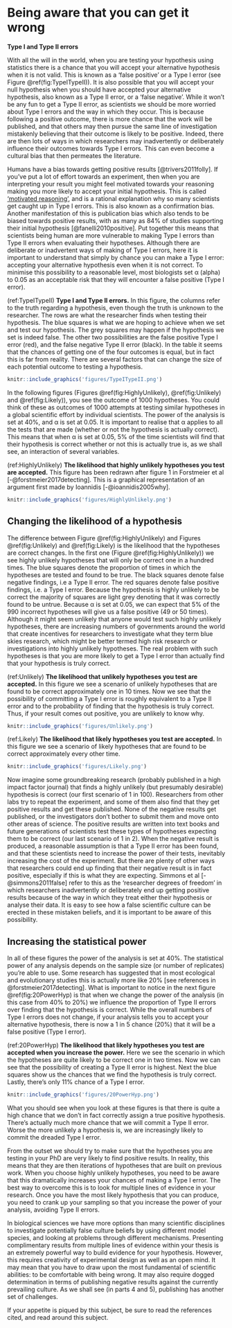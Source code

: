 # Being aware that you can get it wrong {#TypeI}

**Type I and Type II errors **

With all the will in the world, when you are testing your hypothesis using statistics there is a chance that you will accept your alternative hypothesis when it is not valid. This is known as a ‘false positive’ or a Type I error (see Figure \@ref(fig:TypeITypeII)). It is also possible that you will accept your null hypothesis when you should have accepted your alternative hypothesis, also known as a Type II error, or a ‘false negative’. While it won't be any fun to get a Type II error, as scientists we should be more worried about Type I errors and the way in which they occur. This is because following a positive outcome, there is more chance that the work will be published, and that others may then pursue the same line of investigation mistakenly believing that their outcome is likely to be positive. Indeed, there are then lots of ways in which researchers may inadvertently or deliberately influence their outcomes towards Type I errors. This can even become a cultural bias that then permeates the literature.

Humans have a bias towards getting positive results [@trivers2011folly]. If you’ve put a lot of effort towards an experiment, then when you are interpreting your result you might feel motivated towards your reasoning making you more likely to accept your initial hypothesis. This is called [‘motivated reasoning’](https://youtu.be/w4RLfVxTGH4), and is a rational explanation why so many scientists get caught up in Type I errors. This is also known as a confirmation bias. Another manifestation of this is publication bias which also tends to be biased towards positive results, with as many as 84% of studies supporting their initial hypothesis [@fanelli2010positive]. Put together this means that scientists being human are more vulnerable to making Type I errors than Type II errors when evaluating their hypotheses. Although there are deliberate or inadvertent ways of making of Type I errors, here it is important to understand that simply by chance you can make a Type I error: accepting your alternative hypothesis even when it is not correct. To minimise this possibility to a reasonable level, most biologists set α (alpha) to 0.05 as an acceptable risk that they will encounter a false positive (Type I error).

(ref:TypeITypeII) **Type I and Type II errors.** In this figure, the columns refer to the truth regarding a hypothesis, even though the truth is unknown to the researcher. The rows are what the researcher finds when testing their hypothesis. The blue squares is what we are hoping to achieve when we set and test our hypothesis. The grey squares may happen if the hypothesis we set is indeed false. The other two possibilities are the false positive Type I error (red), and the false negative Type II error (black). In the table it seems that the chances of getting one of the four outcomes is equal, but in fact this is far from reality. There are several factors that can change the size of each potential outcome to testing a hypothesis.
 
```r
knitr::include_graphics('figures/TypeITypeII.png')
```


In the following figures (Figures \@ref(fig:HighlyUnlikely), \@ref(fig:Unlikely) and \@ref(fig:Likely)), you see the outcome of 1000 hypotheses. You could think of these as outcomes of 1000 attempts at testing similar hypotheses in a global scientific effort by individual scientists. The power of the analysis is set at 40%, and α is set at 0.05. It is important to realise that α applies to all the tests that are made (whether or not the hypothesis is actually correct). This means that when α is set at 0.05, 5% of the time scientists will find that their hypothesis is correct whether or not this is actually true is, as we shall see, an interaction of several variables.

(ref:HighlyUnlikely) **The likelihood that highly unlikely hypotheses you test are accepted.** This figure has been redrawn after figure 1 in Forstmeier et al [-@forstmeier2017detecting]. This is a graphical representation of an argument first made by Ioannidis [-@ioannidis2005why]. 


```r
knitr::include_graphics('figures/HighlyUnlikely.png')
```

## Changing the likelihood of a hypothesis

The difference between Figure \@ref(fig:HighlyUnlikely) and Figures \@ref(fig:Unlikely) and \@ref(fig:Likely) is the likelihood that the hypotheses are correct changes. In the first one (Figure \@ref(fig:HighlyUnlikely)) we see highly unlikely hypotheses that will only be correct one in a hundred times. The blue squares denote the proportion of times in which the hypotheses are tested and found to be true. The black squares denote false negative findings, i.e a Type II error. The red squares denote false positive findings, i.e. a Type I error. Because the hypothesis is highly unlikely to be correct the majority of squares are light grey denoting that it was correctly found to be untrue. Because α is set at 0.05, we can expect that 5% of the 990 incorrect hypotheses will give us a false positive (49 or 50 times). Although it might seem unlikely that anyone would test such highly unlikely hypotheses, there are increasing numbers of governments around the world that create incentives for researchers to investigate what they term blue skies research, which might be better termed high risk research or investigations into highly unlikely hypotheses. The real problem with such hypotheses is that you are more likely to get a Type I error than actually find that your hypothesis is truly correct. 

(ref:Unlikely) **The likelihood that unlikely hypotheses you test are accepted.** In this figure we see a scenario of unlikely hypotheses that are found to be correct approximately one in 10 times. Now we see that the possibility of committing a Type I error is roughly equivalent to a Type II error and to the probability of finding that the hypothesis is truly correct. Thus, if your result comes out positive, you are unlikely to know why.

```r
knitr::include_graphics('figures/Unlikely.png')
```


(ref:Likely) **The likelihood that likely hypotheses you test are accepted.** In this figure we see a scenario of likely hypotheses that are found to be correct approximately every other time.

```r
knitr::include_graphics('figures/Likely.png')
```


Now imagine some groundbreaking research (probably published in a high impact factor journal) that finds a highly unlikely (but presumably desirable) hypothesis is correct (our first scenario of 1 in 100). Researchers from other labs try to repeat the experiment, and some of them also find that they get positive results and get these published. None of the negative results get published, or the investigators don’t bother to submit them and move onto other areas of science. The positive results are written into text books and future generations of scientists test these types of hypotheses expecting them to be correct (our last scenario of 1 in 2). When the negative result is produced, a reasonable assumption is that a Type II error has been found, and that these scientists need to increase the power of their tests, inevitably increasing the cost of the experiment. But there are plenty of other ways that researchers could end up finding that their negative result is in fact positive, especially if this is what they are expecting. Simmons et al [-@simmons2011false] refer to this as the ‘researcher degrees of freedom’ in which researchers inadvertently or deliberately end up getting positive results because of the way in which they treat either their hypothesis or analyse their data. It is easy to see how a false scientific culture can be erected in these mistaken beliefs, and it is important to be aware of this possibility.

## Increasing the statistical power

In all of these figures the power of the analysis is set at 40%. The statistical power of any analysis depends on the sample size (or number of replicates) you're able to use. Some research has suggested that in most ecological and evolutionary studies this is actually more like 20% [see references in @forstmeier2017detecting]. What is important to notice in the next figure \@ref(fig:20PowerHyp) is that when we change the power of the analysis (in this case from 40% to 20%) we influence the proportion of Type II errors over finding that the hypothesis is correct. While the overall numbers of Type I errors does not change, if your analysis tells you to accept your alternative hypothesis, there is now a 1 in 5 chance (20%) that it will be a false positive (Type I error).

(ref:20PowerHyp) **The likelihood that likely hypotheses you test are accepted when you increase the power.** Here we see the scenario in which the hypotheses are quite likely to be correct one in two times. Now we can see that the possibility of creating a Type II error is highest. Next the blue squares show us the chances that we find the hypothesis is truly correct. Lastly, there's only 11% chance of a Type I error. 

```r
knitr::include_graphics('figures/20PowerHyp.png')
```


What you should see when you look at these figures is that there is quite a high chance that we don't in fact correctly assign a true positive hypothesis. There's actually much more chance that we will commit a Type II error. Worse the more unlikely a hypothesis is, we are increasingly likely to commit the dreaded Type I error.

From the outset we should try to make sure that the hypotheses you are testing in your PhD are very likely to find positive results. In reality, this means that they are then iterations of hypotheses that are built on previous work. When you choose highly unlikely hypotheses, you need to be aware that this dramatically increases your chances of making a Type I error. The best way to overcome this is to look for multiple lines of evidence in your research. Once you have the most likely hypothesis that you can produce, you need to crank up your sampling so that you increase the power of your analysis, avoiding Type II errors. 

In biological sciences we have more options than many scientific disciplines to investigate potentially false culture beliefs by using different model species, and looking at problems through different mechanisms. Presenting complimentary results from multiple lines of evidence within your thesis is an extremely powerful way to build evidence for your hypothesis. However, this requires creativity of experimental design as well as an open mind. It may mean that you have to draw upon the most fundamental of scientific abilities: to be comfortable with being wrong. It may also require dogged determination in terms of publishing negative results against the currently prevailing culture. As we shall see (in parts 4 and 5), publishing has another set of challenges. 

If your appetite is piqued by this subject, be sure to read the references cited, and read around this subject. 
